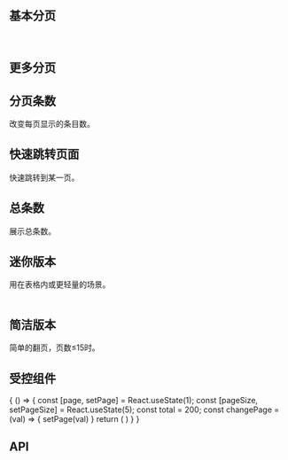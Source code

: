 
## 基本分页

<Playground>
  <Pagination/>
  <br/>
  <Pagination total={50}/>
</Playground>

## 更多分页

<Playground>
  <Pagination total={100} showPageSize/>
</Playground>

## 分页条数
改变每页显示的条目数。
<Playground>
  <Pagination
    total={250}
    showPageSize
  />
</Playground>

## 快速跳转页面
快速跳转到某一页。
<Playground>
  <Pagination
    total={250}
    showPageSize
    showTotal
    showJump/>
</Playground>

## 总条数
展示总条数。
<Playground>
  <Pagination
    total={250}
    showPageSize
    showTotal/>
</Playground>

## 迷你版本
用在表格内或更轻量的场景。
<Playground>
  <Pagination
    total={50}
    type='mini'/>
  <br/>
  <Pagination
    total={250}
    showPageSize
    type='mini'/>
  <br/>
  <Pagination
    total={250}
    showPageSize
    showTotal
    showJump
    type='mini'/>
</Playground>

## 简洁版本
简单的翻页，页数≤15时。
<Playground>
  <Pagination total={100} defaultCurrent={1} defaultPageSize={10} type='simple'/>
</Playground>

## 受控组件
<Playground>
  {
    () => {
      const [page, setPage] = React.useState(1);
      const [pageSize, setPageSize] = React.useState(5);
      const total = 200;
      const changePage = (val) => {
        setPage(val)
      }
      return (
        <Pagination
          pageSize={pageSize}
          total={total}
          current={page}
          pageSizeOptions={[5, 10, 15, 20, 25, 30]}
          showPageSize
          onPageSizeChange={setPageSize}
          onChange={changePage}
        />
      )
    }
  }
</Playground>

## API
<Props of={Pagination} />
